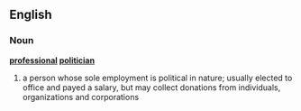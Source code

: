 ==English==
===Noun===
'''[[professional]] [[politician]]'''
# a person whose sole employment is political in nature; usually elected to office and payed a salary, but may collect donations from individuals, organizations and corporations